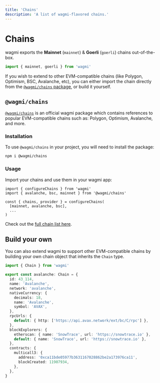 ```yaml
---
title: 'Chains'
description: 'A list of wagmi-flavored chains.'
---
```


# Chains

wagmi exports the **Mainnet** (`mainnet`) & **Goerli** (`goerli`) chains out-of-the-box.

```ts
import { mainnet, goerli } from 'wagmi'
```

If you wish to extend to other EVM-compatible chains (like Polygon, Optimism, BSC, Avalanche, etc), you can either import the chain directly from the [`@wagmi/chains` package](https://npm.im/@wagmi/chains), or build it yourself.

## `@wagmi/chains`

[`@wagmi/chains`](https://npm.im/@wagmi/chains) is an official wagmi package which contains references to popular EVM-compatible chains such as: Polygon, Optimism, Avalanche, and more.

### Installation

To use `@wagmi/chains` in your project, you will need to install the package:

```bash
npm i @wagmi/chains
```

### Usage

Import your chains and use them in your wagmi app:

```tsx
import { configureChains } from 'wagmi'
import { avalanche, bsc, mainnet } from '@wagmi/chains'

const { chains, provider } = configureChains(
  [mainnet, avalanche, bsc],
  ...
)
```

Check out the [full chain list here](https://github.com/wagmi-dev/references/tree/main/packages/chains/src).

## Build your own

You can also extend wagmi to support other EVM-compatible chains by building your own chain object that inherits the `Chain` type.

```ts
import { Chain } from 'wagmi'

export const avalanche: Chain = {
  id: 43_114,
  name: 'Avalanche',
  network: 'avalanche',
  nativeCurrency: {
    decimals: 18,
    name: 'Avalanche',
    symbol: 'AVAX',
  },
  rpcUrls: {
    default: { http: ['https://api.avax.network/ext/bc/C/rpc'] },
  },
  blockExplorers: {
    etherscan: { name: 'SnowTrace', url: 'https://snowtrace.io' },
    default: { name: 'SnowTrace', url: 'https://snowtrace.io' },
  },
  contracts: {
    multicall3: {
      address: '0xca11bde05977b3631167028862be2a173976ca11',
      blockCreated: 11907934,
    },
  },
}
```
